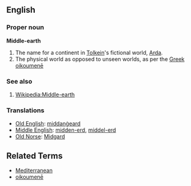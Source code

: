 ==English==

===Proper noun===
'''Middle-earth'''

# The name for a continent in [[Tolkein]]'s fictional world, [[Arda]].
# The physical world as opposed to unseen worlds, as per the [[Greek]] [[oikoumenē]]

===See also===

# [[Wikipedia:Middle-earth]]

===Translations===

* [[Old English]]:  [[middanġeard]]
* [[Middle English]]:  [[midden-erd]], [[middel-erd]]
* [[Old Norse]]:  [[Midgard]]

==Related Terms==
* [[Mediterranean]]
* [[oikoumenē]]